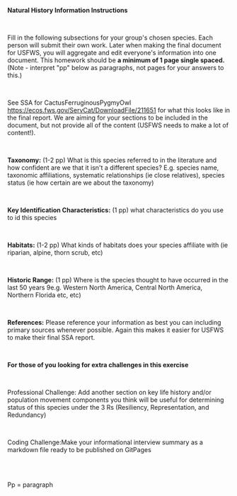 **Natural History Information Instructions**

\

Fill in the following subsections for your group\'s chosen species. Each person will submit their own work. Later when making the final document for USFWS, you will aggregate and edit everyone\'s information into one document. This homework should be **a minimum of 1 page single spaced.** (Note - interpret \"pp\" below as paragraphs, not pages for your answers to this.)

\

See SSA for CactusFerruginousPygmyOwl <https://ecos.fws.gov/ServCat/DownloadFile/211651> for what this looks like in the final report. We are aiming for your sections to be included in the document, but not provide all of the content (USFWS needs to make a lot of content!). 

\

**Taxonomy:** (1-2 pp) What is this species referred to in the literature and how confident are we that it isn\'t a different species? E.g. species name, taxonomic affiliations, systematic relationships (ie close relatives), species status (ie how certain are we about the taxonomy)

\

**Key Identification Characteristics:** (1 pp) what characteristics do you use to id this species

\

**Habitats:** (1-2 pp) What kinds of habitats does your species affiliate with (ie riparian, alpine, thorn scrub, etc)

\

**Historic Range:** (1 pp) Where is the species thought to have occurred in the last 50 years 9e.g. Western North America, Central North America, Northern Florida etc, etc)

\

**References:** Please reference your information as best you can including primary sources whenever possible. Again this makes it easier for USFWS to make their final SSA report.

\

**For those of you looking for extra challenges in this exercise**

\

Professional Challenge: Add another section on key life history and/or population movement components you think will be useful for determining status of this species under the 3 Rs (Resiliency, Representation, and Redundancy)

\

Coding Challenge:Make your informational interview summary as a markdown file ready to be published on GitPages

\
\

Pp = paragraph 

	

\
